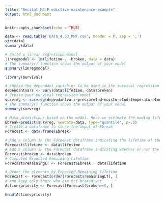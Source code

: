 ---
title: "Recital M4-Predictive maintenance example"
output: html_document
---

```{r setup, include=FALSE}
knitr::opts_chunk$set(echo = TRUE)
```

```{r}
data <- read.table('DATA_4.03_MNT.csv', header = T, sep = ',')
str(data)
summary(data)
```

```{r}
# Build a linear regression model
linregmodel <- lm(lifetime~. -broken, data = data)
# The summary() function shows the output of your model
summary(linregmodel)
```

```{r}
library(survival)

# choose the dependant variables to be used in the survival regression model with the Surv() function
dependantvars <- Surv(data$lifetime, data$broken)
# Create your survival regression model
survreg <- survreg(dependantvars~pressureInd+moistureInd+temperatureInd+team+provider, dist='gaussian', data=data)
# The summary() function shows the output of your model
summary(survreg)
```

```{r}
# Make predictions based on the model. Here we estimate the median lifetime as the expected moment of "death"
Ebreak=predict(survreg, newdata=data, type="quantile", p=.5)
# Create a dataframe to store the ouput of Ebreak
Forecast <- data.frame(Ebreak)
```

```{r}
# Add a column in the Forecast dataframe indicating the lifetime of the piece
Forecast$lifetime <- data$lifetime
# Add a column in the Forecast dataframe indicating whether or not the piece is broken
Forecast$broken <- data$broken
# Computed Expected Remaining Lifetime
Forecast$remainingLT <- Forecast$Ebreak - data$lifetime
```

```{r}
# Order the elements by Expected Remaining Lifetime
Forecast <- Forecast[order(Forecast$remainingLT), ]
# And keep only those who are not broken yet
Actionspriority <- Forecast[Forecast$broken==0, ]

head(Actionspriority)
```
